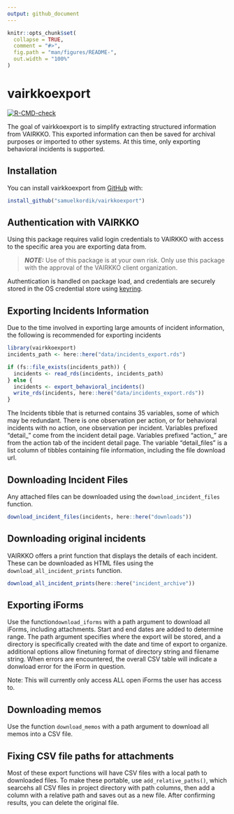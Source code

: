 ```yaml
---
output: github_document
---
```


<!-- README.md is generated from README.Rmd. Please edit that file -->

```r
knitr::opts_chunk$set(
  collapse = TRUE,
  comment = "#>",
  fig.path = "man/figures/README-",
  out.width = "100%"
)
```

# vairkkoexport

<!-- badges: start -->
[![R-CMD-check](https://github.com/samuelkordik/VAIRKKOexport/workflows/R-CMD-check/badge.svg)](https://github.com/samuelkordik/VAIRKKOexport/actions)
<!-- badges: end -->

The goal of vairkkoexport is to simplify extracting structured information from VAIRKKO. This exported information can then be saved for archival purposes or imported to other systems. At this time, only exporting behavioral incidents is supported.

## Installation

You can install vairkkoexport from [GitHub](https://github.com) with:

``` r
install_github("samuelkordik/vairkkoexport")
```

## Authentication with VAIRKKO
Using this package requires valid login credentials to VAIRKKO with access to the specific area you are exporting data from.

> **_NOTE:_** Use of this package is at your own risk. Only use this package with the approval of the VAIRKKO client organization.

Authentication is handled on package load, and credentials are securely stored in the OS credential store using [keyring](https://github.com/r-lib/keyring).


## Exporting Incidents Information

Due to the time involved in exporting large amounts of incident information, the following is recommended for exporting incidents

```r
library(vairkkoexport)
incidents_path <- here::here("data/incidents_export.rds")

if (fs::file_exists(incidents_path)) {
  incidents <- read_rds(incidents, incidents_path)
} else {
  incidents <- export_behavioral_incidents()
  write_rds(incidents, here::here("data/incidents_export.rds"))
}
```
The Incidents tibble that is returned contains 35 variables, some of which may be redundant. There is one observation per action, or for behavioral incidents with no action, one observation per incident. Variables prefixed "detail_" come from the incident detail page. Variables prefixed "action_" are from the action tab of the incident detail page. The variable "detail_files" is a list column of tibbles containing file information, including the file download url.

## Downloading Incident Files
Any attached files can be downloaded using the `download_incident_files` function. 
```r
download_incident_files(incidents, here::here("downloads"))
```

## Downloading original incidents
VAIRKKO offers a print function that displays the details of each incident. These can be downloaded as HTML files using the `download_all_incident_prints` function.
```r
download_all_incident_prints(here::here("incident_archive"))
```


## Exporting iForms
Use the function`download_iforms` with a path argument to download all iForms, including attachments. Start and end dates are added to determine range. The path argument specifies where the export will be stored, and a directory is specifically created with the date and time of export to organize. additional options allow finetuning format of directory string and filename string. When errors are encountered, the overall CSV table will indicate a donwload error for the iForm in question.

Note: This will currently only access ALL open iForms the user has access to. 

## Downloading memos
Use the function `download_memos` with a path argument to download all memos into a CSV file.

## Fixing CSV file paths for attachments
Most of these export functions will have CSV files with a local path to downloaded files. To make these portable, use `add_relative_paths()`, which searcehs all CSV files in project directory with path columns, then add a column with a relative path and saves out as a new file. After confirming results, you can delete the original file.










